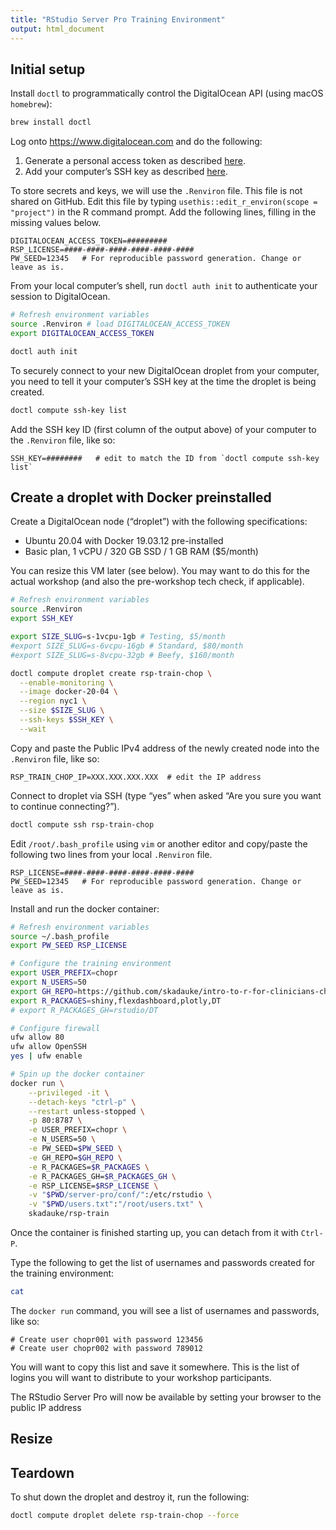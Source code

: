 ```yaml
---
title: "RStudio Server Pro Training Environment"
output: html_document
---
```


## Initial setup

Install `doctl` to programmatically control the DigitalOcean API (using macOS `homebrew`):

```bash
brew install doctl
```

Log onto <https://www.digitalocean.com> and do the following:

1. Generate a personal access token as described [here](https://www.digitalocean.com/docs/apis-clis/api/create-personal-access-token/#:~:text=To%20generate%20a%20personal%20access,the%20Generate%20New%20Token%20button.).
2. Add your computer's SSH key as described [here](https://www.digitalocean.com/docs/droplets/how-to/add-ssh-keys/).

To store secrets and keys, we will use the `.Renviron` file. This file is not shared on GitHub. Edit this file by typing `usethis::edit_r_environ(scope = "project")` in the R command prompt. Add the following lines, filling in the missing values below.

```
DIGITALOCEAN_ACCESS_TOKEN=#########
RSP_LICENSE=####-####-####-####-####-####
PW_SEED=12345   # For reproducible password generation. Change or leave as is.
```

From your local computer's shell, run `doctl auth init` to authenticate your session to DigitalOcean. 

```bash
# Refresh environment variables
source .Renviron # load DIGITALOCEAN_ACCESS_TOKEN
export DIGITALOCEAN_ACCESS_TOKEN

doctl auth init
```

To securely connect to your new DigitalOcean droplet from your computer, you need to tell it your computer's SSH key at the time the droplet is being created.  

```bash
doctl compute ssh-key list
```

Add the SSH key ID (first column of the output above) of your computer to the `.Renviron` file, like so:

```
SSH_KEY=########   # edit to match the ID from `doctl compute ssh-key list`
```

## Create a droplet with Docker preinstalled

Create a DigitalOcean node ("droplet") with the following specifications:

- Ubuntu 20.04 with Docker 19.03.12 pre-installed
- Basic plan, 1 vCPU / 320 GB SSD / 1 GB RAM ($5/month)

You can resize this VM later (see below). You may want to do this for the actual workshop (and also the pre-workshop tech check, if applicable).

```bash
# Refresh environment variables
source .Renviron
export SSH_KEY

export SIZE_SLUG=s-1vcpu-1gb # Testing, $5/month
#export SIZE_SLUG=s-6vcpu-16gb # Standard, $80/month
#export SIZE_SLUG=s-8vcpu-32gb # Beefy, $160/month

doctl compute droplet create rsp-train-chop \
  --enable-monitoring \
  --image docker-20-04 \
  --region nyc1 \
  --size $SIZE_SLUG \
  --ssh-keys $SSH_KEY \
  --wait
```

Copy and paste the Public IPv4 address of the newly created node into the `.Renviron` file, like so: 

```
RSP_TRAIN_CHOP_IP=XXX.XXX.XXX.XXX  # edit the IP address
```

Connect to droplet via SSH (type "yes" when asked "Are you sure you want to continue connecting?").

```bash
doctl compute ssh rsp-train-chop
```

Edit `/root/.bash_profile` using `vim` or another editor and copy/paste the following two lines from your local `.Renviron` file.

```
RSP_LICENSE=####-####-####-####-####-####
PW_SEED=12345   # For reproducible password generation. Change or leave as is.
```
Install and run the docker container:

```bash
# Refresh environment variables
source ~/.bash_profile
export PW_SEED RSP_LICENSE

# Configure the training environment
export USER_PREFIX=chopr
export N_USERS=50
export GH_REPO=https://github.com/skadauke/intro-to-r-for-clinicians-chop
export R_PACKAGES=shiny,flexdashboard,plotly,DT
# export R_PACKAGES_GH=rstudio/DT

# Configure firewall
ufw allow 80
ufw allow OpenSSH
yes | ufw enable 

# Spin up the docker container
docker run \
    --privileged -it \
    --detach-keys "ctrl-p" \
    --restart unless-stopped \
    -p 80:8787 \
    -e USER_PREFIX=chopr \
    -e N_USERS=50 \
    -e PW_SEED=$PW_SEED \
    -e GH_REPO=$GH_REPO \
    -e R_PACKAGES=$R_PACKAGES \
    -e R_PACKAGES_GH=$R_PACKAGES_GH \
    -e RSP_LICENSE=$RSP_LICENSE \
    -v "$PWD/server-pro/conf/":/etc/rstudio \
    -v "$PWD/users.txt":"/root/users.txt" \
    skadauke/rsp-train
```

Once the container is finished starting up, you can detach from it with `Ctrl-P`.

Type the following to get the list of usernames and passwords created for the training environment:

```bash
cat 
```

The `docker run` command, you will see a list of usernames and passwords, like so:

```
# Create user chopr001 with password 123456
# Create user chopr002 with password 789012
```

You will want to copy this list and save it somewhere. This is the list of logins you will want to distribute to your workshop participants.

The RStudio Server Pro will now be available by setting your browser to the public IP address

## Resize



## Teardown

To shut down the droplet and destroy it, run the following:

```bash
doctl compute droplet delete rsp-train-chop --force
```